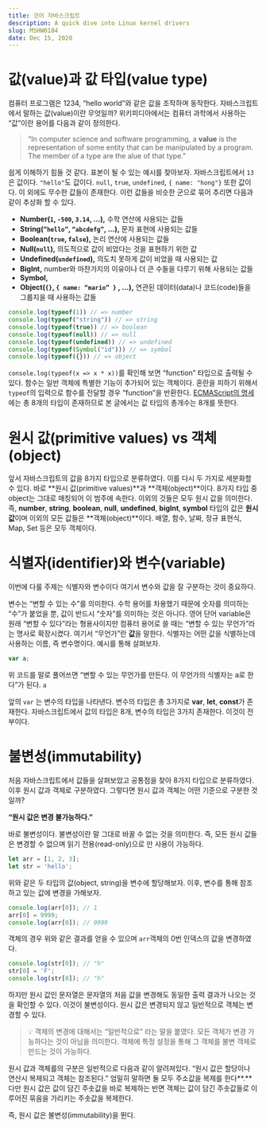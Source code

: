 ```yaml
---
title: 코어 자바스크립트
description: A quick dive into Linux kernel drivers
slug: MSHW0184
date: Dec 15, 2020
---
```


# 값(value)과 값 타입(value type)

컴퓨터 프로그램은 1234, “hello world”와 같은 값을 조작하며 동작한다. 자바스크립트에서 말하는 값(value)이란 무엇일까? 위키피디아에서는 컴퓨터 과학에서 사용하는 “값”이란 용어를 다음과 같이 정의한다.

> “In computer science and software programming, a **value** is the representation of some entity that can be manipulated by a program. The member of a type are the alue of that type."

쉽게 이해하기 힘들 것 같다. 표본이 될 수 있는 예시를 찾아보자. 자바스크립트에서 `13`은 값이다. `"hello"`도 값이다. `null`, `true`, `undefined`, `{ name: "hong"}` 또한 값이다. 이 외에도 무수한 값들이 존재한다. 이런 값들을 비슷한 군으로 묶어 추리면 다음과 같이 추상화 할 수 있다.

- **Number(`1`, `-500`, `3.14`, …),** 수학 연산에 사용되는 값들
- **String(`”hello”`, `“abcdefg”`, …),** 문자 표현에 사용되는 값들
- **Boolean(`true`, `false`),** 논리 연산에 사용되는 값들
- **Null(`null`),** 의도적으로 값이 비었다는 것을 표현하기 위한 값
- **Undefined(`undefined`),** 의도치 못하게 값이 비었을 때 사용되는 값
- **BigInt,** number와 마찬가지의 이유이나 더 큰 수들을 다루기 위해 사용되는 값들
- **Symbol,**
- **Object(`{}`, `{ name: “mario” }` , …),** 연관된 데이터(data)나 코드(code)들을 그룹지을 때 사용하는 값들

```ts
console.log(typeof(1)) // => number
console.log(typeof("string")) // => string
console.log(typeof(true)) // => boolean
console.log(typeof(null)) // => null
console.log(typeof(undefined)) // => undefined
console.log(typeof(Symbol("id"))) // => symbol
console.log(typeof({})) // => object
```

`console.log(typeof(x => x * x))`를 확인해 보면 “function” 타입으로 출력될 수 있다. 함수는 일반 객체에 특별한 기능이 추가되어 있는 객체이다. 혼란을 피하기 위해서 `typeof`의 입력으로 함수를 전달할 경우 “function”을 반환한다. [ECMAScript의 명세](https://262.ecma-international.org/13.0/#sec-ecmascript-data-types-and-values)에는 총 8개의 타입이 존재하므로 본 글에서는 값 타입의 총개수는 8개를 뜻한다.

# 원시 값(primitive values) vs 객체(object)

앞서 자바스크립트의 값을 8가지 타입으로 분류하였다. 이를 다시 두 가지로 세분화할 수 있다. 바로 **원시 값(primitive values)**과 **객체(object)**이다. 8가지 타입 중 object는 그대로 매칭되어 이 범주에 속한다. 이외의 것들은 모두 원시 값을 의미한다. 즉, **number**, **string**, **boolean**, **null**, **undefined**, **bigInt**, **symbol** 타입의 값은 **원시 값**이며 이외의 모든 값들은 **객체(object)**이다. 배열, 함수, 날짜, 정규 표현식, Map, Set 등은 모두 객체이다.

# 식별자(identifier)와 변수(variable)

이번에 다룰 주제는 식별자와 변수이다 여기서 변수와 값을 잘 구분하는 것이 중요하다.

변수는 “변할 수 있는 수”를 의미한다. 수학 용어를 차용했기 때문에 숫자를 의미하는 “수”가 붙었을 뿐, 값이 반드시 “숫자”를 의미하는 것은 아니다. 영어 단어 variable은 원래 “변할 수 있다”라는 형용사이지만 컴퓨터 용어로 쓸 때는 “변할 수 있는 무언가”라는 명사로 확장시켰다. 여기서 “무언가”란 **값**을 말한다. 식별자는 어떤 값을 식별하는데 사용하는 이름, 즉 변수명이다. 예시를 통해 살펴보자.

```jsx
var a;
```

위 코드를 말로 풀어쓰면 “변할 수 있는 무언가를 만든다. 이 무언가의 식별자는 a로 한다”가 된다. `a`

앞의 `var` 는 변수의 타입을 나타낸다. 변수의 타입은 총 3가지로 **var**, **let**, **const**가 존재한다. 자바스크립트에서 값의 타입은 8개, 변수의 타입은 3가지 존재한다. 이것이 전부이다.

# 불변성(immutability)

처음 자바스크립트에서 값들을 살펴보았고 공통점을 찾아 8가지 타입으로 분류하였다. 이후 원시 값과 객체로 구분하였다. 그렇다면 원시 값과 객체는 어떤 기준으로 구분한 것 일까?

**“원시 값은 변경 불가능하다.”**

바로 불변성이다. 불변성이란 말 그대로 바꿀 수 없는 것을 의미한다. 즉, 모든 원시 값들은 변경할 수 없으며 읽기 전용(read-only)으로 만 사용이 가능하다.

```jsx
let arr = [1, 2, 3];
let str = 'hello';
```

위와 같은 두 타입의 값(object, string)을 변수에 할당해보자. 이후, 변수를 통해 참조하고 있는 값에 변경을 가해보자.

```jsx
console.log(arr[0]); // 1
arr[0] = 9999;
console.log(arr[0]); // 9999
```

객체의 경우 위와 같은 결과를 얻을 수 있으며 `arr`객체의 0번 인덱스의 값을 변경하였다.

```jsx
console.log(str[0]); // "h"
str[0] = 'F';
console.log(str[0]); // "h"
```

하지만 원시 값인 문자열은 문자열의 처음 값을 변경해도 동일한 출력 결과가 나오는 것을 확인할 수 있다. 이것이 불변성이다. 원시 값은 변경되지 않고 일반적으로 객체는 변경할 수 있다.

> 💡 객체의 변경에 대해서는 “일반적으로” 라는 말을 붙였다. 모든 객체가 변경 가능하다는 것이 아님을 의미한다. 객체에 특정 설정을 통해 그 객체를 불변 객체로 만드는 것이 가능하다.

원시 값과 객체를의 구분은 일반적으로 다음과 같이 알려져있다. “원시 값은 할당이나 연산시 복제되고 객체는 참조된다.” 엄밀히 말하면 둘 모두 주소값을 복제를 한다**.** 다만 원시 값은 값이 담긴 주솟값을 바로 복제하는 반면 객체는 값이 담긴 주솟값들로 이루어진 묶음을 가리키는 주솟값을 복제한다.

즉, 원시 값은 불변성(immutability)을 뛴다.
